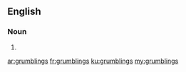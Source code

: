 ==English==

===Noun===
{{head|en|plural}}

# {{plural of|grumbling|lang=en|nocat=1}}

[[ar:grumblings]]
[[fr:grumblings]]
[[ku:grumblings]]
[[my:grumblings]]